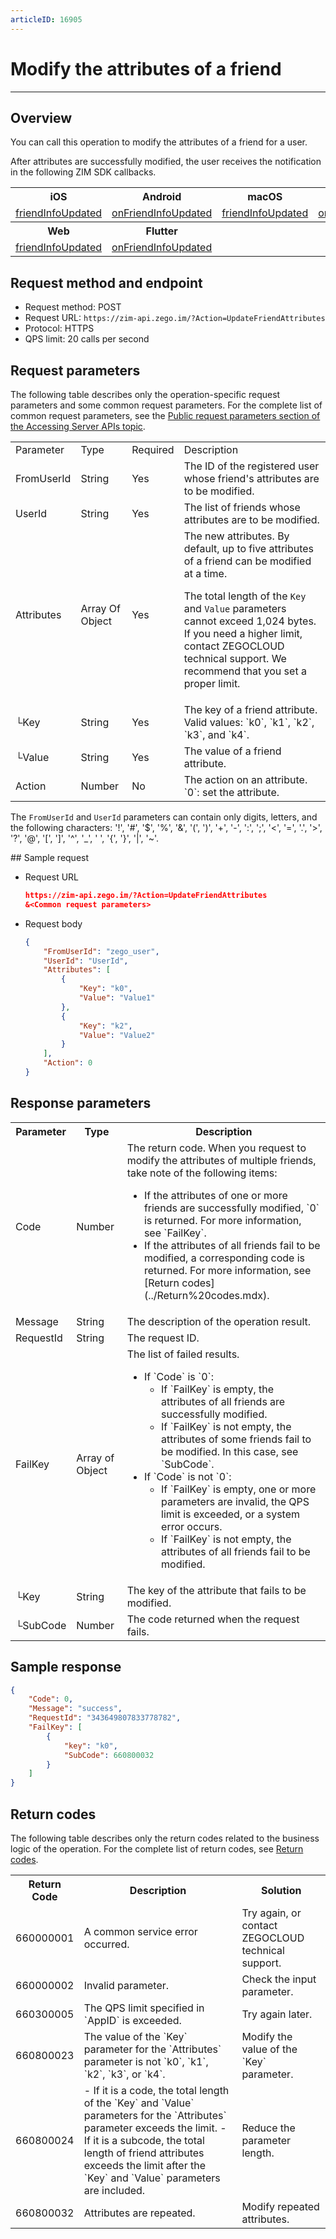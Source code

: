 ```yaml
---
articleID: 16905
---
```


# Modify the attributes of a friend

- - -

## Overview

You can call this operation to modify the attributes of a friend for a user.

After attributes are successfully modified, the user receives the notification in the following ZIM SDK callbacks.

<table>

<tbody><tr>
<th>iOS</th>
<th>Android</th>
<th>macOS</th>
<th>Windows</th>
</tr>
<tr>
<td><a href="/article/api?doc=zim_API~objective-c_ios~protocol~ZIMEventHandler#zim-friend-info-updated-friend-info-list" target="_blank" rel="noreferrer noopenner">friendInfoUpdated</a></td>
<td><a href="/article/api?doc=zim_API~java_android~class~ZIMEventHandler#on-friend-info-updated" target="_blank" rel="noreferrer noopenner">onFriendInfoUpdated</a></td>
<td><a href="/article/api?doc=zim_API~objective-c_macos~protocol~ZIMEventHandler#zim-friend-info-updated-friend-info-list" target="_blank" rel="noreferrer noopenner">friendInfoUpdated</a></td>
<td><a href="/article/api?doc=zim_API~cpp_windows~class~ZIMEventHandler#on-friend-info-updated" target="_blank" rel="noreferrer noopenner">onFriendInfoUpdated</a></td>
</tr>
<tr>
<th>Web</th>
<th>Flutter</th>
<th></th>
<th></th>
<th></th>
<th></th>
</tr>
<tr>
<td><a href="/article/api?doc=zim_API~javascript_web~interface~ZIMEventHandler#friend-info-updated" target="_blank" rel="noreferrer noopenner">friendInfoUpdated</a></td>
<td><a href="https://pub.dev/documentation/zego_zim/latest/zego_zim/ZIMEventHandler/onFriendInfoUpdated.html" target="_blank" rel="noreferrer noopenner">onFriendInfoUpdated</a></td>
<td></td>
<td></td>
<td></td>
<td></td>
</tr>
</tbody></table>

## Request method and endpoint

- Request method: POST
- Request URL: `https://zim-api.zego.im/?Action=UpdateFriendAttributes`
- Protocol: HTTPS
- QPS limit: 20 calls per second

## Request parameters

The following table describes only the operation-specific request parameters and some common request parameters. For the complete list of common request parameters, see the [Public request parameters section of the Accessing Server APIs topic](../Accessing%20Server%20APIs.mdx#public-request-parameters).

<table class="collapsible-table" >
<tbody>
<tr data-row-level="1">
<td>Parameter</td>
<td>Type</td>
<td>Required</td>
<td>Description</td>
</tr>
<tr data-row-level="2">
<td>FromUserId</td>
<td>String</td>
<td>Yes</td>
<td>The ID of the registered user whose friend&apos;s attributes are to be modified.</td>
</tr>
<tr data-row-level="3">
<td>UserId</td>
<td>String</td>
<td>Yes</td>
<td>The list of friends whose attributes are to be modified.</td>
</tr>
<tr data-row-level="4" data-row-child="true">
<td>Attributes</td>
<td>Array Of Object</td>
<td>Yes</td>
<td>
The new attributes. By default, up to five attributes of a friend can be modified at a time.
<Note title="Note">

The total length of the `Key` and `Value` parameters cannot exceed 1,024 bytes. If you need a higher limit, contact ZEGOCLOUD technical support. We recommend that you set a proper limit.

</Note>
</td>
</tr>
<tr data-row-level="4-1">
<td>└Key</td>
<td>String</td>
<td>Yes</td>
<td>The key of a friend attribute. Valid values: `k0`, `k1`, `k2`, `k3`, and `k4`.</td>
</tr>
<tr data-row-level="4-2">
<td>└Value</td>
<td>String</td>
<td>Yes</td>
<td>The value of a friend attribute.</td>
</tr>
<tr data-row-level="5">
<td>Action</td>
<td>Number</td>
<td>No</td>
<td>The action on an attribute. `0`: set the attribute.</td>
</tr>
</tbody></table>

<Note title="Note">

The `FromUserId` and `UserId` parameters can contain only digits, letters, and the following characters: '!', '#', '$', '%', '\&', '(', ')', '+', '-', ':', ';', '\<', '=', '.', '>', '?', '@', '\[', ']', '\^', '\_', ' ', '{', '}', '\|', '~'.

</Note>
## Sample request

- Request URL
  
  ```json
  https://zim-api.zego.im/?Action=UpdateFriendAttributes
  &<Common request parameters>
  ```

- Request body
  
  ```json
  {
      "FromUserId": "zego_user",
      "UserId": "UserId",
      "Attributes": [
          {
              "Key": "k0",
              "Value": "Value1"
          },
          {
              "Key": "k2",
              "Value": "Value2"
          }
      ],
      "Action": 0
  }
  ```

## Response parameters

<table class="collapsible-table" >
<tbody>
<tr data-row-level="1">
<th>Parameter</th>
<th>Type</th>
<th>Description</th>
</tr>
<tr data-row-level="2">
<td>Code</td>
<td>Number</td>
<td>
The return code.
<Note title="Note">
When you request to modify the attributes of multiple friends, take note of the following items:
<ul>
<li>If the attributes of one or more friends are successfully modified, `0` is returned. For more information, see `FailKey`.</li>
<li>If the attributes of all friends fail to be modified, a corresponding code is returned. For more information, see [Return codes](../Return%20codes.mdx).</li>
</ul>
</Note>
</td>
</tr>
<tr data-row-level="3">
<td>Message</td>
<td>String</td>
<td>The description of the operation result.</td>
</tr>
<tr data-row-level="4">
<td>RequestId</td>
<td>String</td>
<td>The request ID.</td>
</tr>
<tr data-row-level="5" data-row-child="true">
<td>FailKey</td>
<td>Array of Object</td>
<td>
The list of failed results.
<ul>
<li>
If `Code` is `0`:
<ul>
<li>If `FailKey` is empty, the attributes of all friends are successfully modified.</li>
<li>If `FailKey` is not empty, the attributes of some friends fail to be modified. In this case, see `SubCode`.</li>
</ul>
</li>
<li>
If `Code` is not `0`:
<ul>
<li>If `FailKey` is empty, one or more parameters are invalid, the QPS limit is exceeded, or a system error occurs.</li>
<li>If `FailKey` is not empty, the attributes of all friends fail to be modified.</li>
</ul>
</li>
</ul>
</td>
</tr>
<tr data-row-level="5-1">
<td>└Key</td>
<td>String</td>
<td>The key of the attribute that fails to be modified.</td>
</tr>
<tr data-row-level="5-2">
<td>└SubCode</td>
<td>Number</td>
<td>The code returned when the request fails.</td>
</tr>
</tbody>
</table>

## Sample response

```json
{
    "Code": 0,
    "Message": "success",
    "RequestId": "343649807833778782",
    "FailKey": [
        {
            "key": "k0",
            "SubCode": 660800032
        }
    ]
}
```

## Return codes

The following table describes only the return codes related to the business logic of the operation. For the complete list of return codes, see [Return codes](../Return%20codes.mdx).

<table>

<tbody><tr>
<th>Return Code</th>
<th>Description</th>
<th>Solution</th>
</tr>
<tr>
<td>660000001</td>
<td>A common service error occurred.</td>
<td>Try again, or contact ZEGOCLOUD technical support.</td>
</tr>
<tr>
<td>660000002</td>
<td>Invalid parameter.</td>
<td>Check the input parameter.</td>
</tr>
<tr>
<td>660300005</td>
<td>The QPS limit specified in `AppID` is exceeded.</td>
<td>Try again later.</td>
</tr>
<tr>
<td>660800023</td>
<td>The value of the `Key` parameter for the `Attributes` parameter is not `k0`, `k1`, `k2`, `k3`, or `k4`.</td>
<td>Modify the value of the `Key` parameter.&nbsp;</td>
</tr>
<tr>
<td>660800024</td>
<td>- If it is a code, the total length of the `Key` and `Value` parameters for the `Attributes` parameter exceeds the limit. - If it is a subcode, the total length of friend attributes exceeds the limit after the `Key` and `Value` parameters are included.</td>
<td>Reduce the parameter length.</td>
</tr>
<tr>
<td>660800032</td>
<td>Attributes are repeated.</td>
<td>Modify repeated attributes.</td>
</tr>
</tbody></table>
